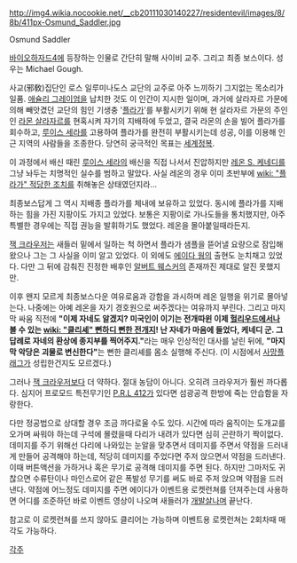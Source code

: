 http://img4.wikia.nocookie.net/__cb20111030140227/residentevil/images/8/8b/411px-Osmund_Saddler.jpg

Osmund Saddler

[[바이오하자드4]]에 등장하는 인물로 간단히 말해 사이비 교주. 그리고 최종 보스이다. 성우는 Michael Gough.

사교(邪敎)집단인 로스 일루미나도스 교단의 교주로 아주 느끼하기 그지없는 목소리가 일품. [[애슐리 그레이엄]]을 납치한 것도 이 인간이 지시한 일이며, 과거에 살라자르 가문에 의해 빼앗겼던 교단의 힘인 기생충 '[[플라가]]'를 부활시키기 위해 현 살라자르 가문의 주인인 [[라몬 살라자르]]를 현혹시켜 자기의 지배하에 두었고, 결국 라몬의 손을 빌어 플라가를 회수하고, [[루이스 세라]]를 고용하여 플라가를 완전히 부활시키는데 성공, 이를 이용해 인근 지역의 사람들을 조종한다. 당연히 궁극적인 목표는 [[세계정복]].

이 과정에서 배신 때린 [[루이스 세라]]의 배신을 직접 나서서 진압하지만 [[레온 S. 케네디]]를 그냥 놔두는 치명적인 실수를 범하고 말았다. 사실 레온의 경우 이미 초반부에 [[wiki: "플라가" 적당한 조치]]를 취해놓은 상태였던지라...

최종보스답게 그 역시 지배종 플라가를 체내에 보유하고 있었다. 동시에 플라가를 지배하는 힘을 가진 지팡이도 가지고 있었다. 보통은 지팡이로 가나도들을 통치했지만, 아주 특별한 경우에는 직접 권능을 발휘하기도 했었다. 레온을 몰아붙일때라든지.

[[잭 크라우저]]는 새들러 밑에서 일하는 척 하면서 플라가 샘플을 뜯어낼 요량으로 잠입해왔으나 그는 그 사실을 이미 알고 있었다. 이 외에도 [[에이다 웡]]의 출현도 눈치채고 있었다. 다만 그 뒤에 감춰진 진정한 배후인 [[알버트 웨스커]]의 존재까진 제대로 알진 못했지만.

이후 왠지 모르게 최종보스다운 여유로움과 강함을 과시하며 레온 일행을 위기로 몰아넣는다. 나중에는 아예 레온을 자기 경호원으로 써주겠다는 여유까지 부린다. 그리고 마지막 싸움 직전에 '''"이제 자네도 알겠지? 미국인이 이기는 전개따윈 이제 [[헐리우드]]에서나 볼 수 있는 [[wiki: "클리셰" 뻔하디 뻔한 전개]]지! 난 자네가 마음에 들었다, 케네디 군. 그 답례로 자네의 환상에 종지부를 찍어주지."'''라는 매우 인상적인 대사를 날린 뒤에, '''"마지막 악당은 괴물로 변신한다"'''는 뻔한 클리셰를 몸소 실행해 주신다. (이 시점에서 [[사망플래그]]가 성립한건지도 모르겠다.)

그러나 [[잭 크라우저]]보다 더 약하다. 절대 농담이 아니다. 오히려 크라우저가 훨씬 까다롭다. 심지어 프로모드 특전무기인 [[P.R.L 412]]가 있다면 섬광공격 한방에 죽는 안습함을 자랑한다. 

다만 정공법으로 상대할 경우 조금 까다로울 수도 있다. 시간에 따라 움직이는 도개교를 오가며 싸워야 하는데 구석에 몰렸을때 다리가 내려가 있다면 심히 곤란하기 짝이없다. 데미지를 주기 위해선 다리에 나와있는 눈알을 맞추면서 데미지를 주면서 약점을 드러내게 만들어 공격해야 하는데, 적당히 데미지를 주었다면 주저 앉으면서 약점을 드러낸다. 이때 버튼액션을 가하거나 혹은 무기로 공격해 데미지를 주면 된다. 하지만 그마저도 귀찮으면 수류탄이나 마인스로어 같은 폭발성 무기를 써도 바로 주저 앉으며 약점을 드러낸다. 약점에 어느정도 데미지를 주면 에이다가 이벤트용 로켓런쳐를 던져주는데 사용하면 어디를 조준하던 바로 이벤트 영상이 나오며 새들러가 [[개발살]]나며 끝난다.

참고로 이 로켓런쳐를 쓰지 않아도 클리어는 가능하며 이벤트용 로켓런쳐는 2회차때 매각도 가능하다. 
 
[[각주]]
